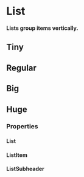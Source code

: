 # List

**Lists group items vertically.**

## Tiny

<DemoBlock demo="tiny" />

## Regular

<DemoBlock demo="regular" />

## Big

<DemoBlock demo="big" />

## Huge

<DemoBlock demo="huge" />

### Properties

#### List

<PropTable component="List" />

#### ListItem

<PropTable component="ListItem" />

#### ListSubheader

<PropTable component="ListSubheader" />
